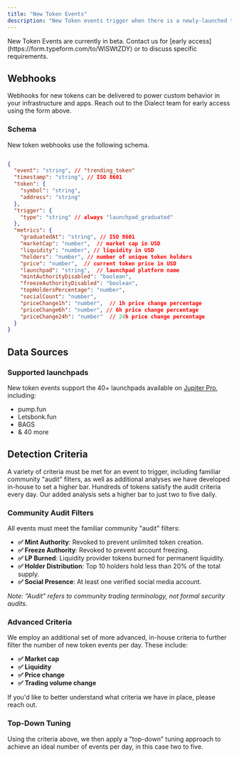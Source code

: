 ```yaml
---
title: "New Token Events"
description: "New Token events trigger when there is a newly-launched token that is outpeforming the many thousands of others that are launched every day. Integrate New Token events into your application or infrastructure via webhooks, or bundled with Dialect's Alerts Stack."
---
```


<Tip>
New Token Events are currently in beta. Contact us for [early access](https://form.typeform.com/to/WlSWtZDY) or to discuss specific requirements.
</Tip>

## Webhooks

Webhooks for new tokens can be delivered to power custom behavior in your infrastructure and apps. Reach out to the Dialect team for early access using the form above.

### Schema

New token webhooks use the following schema.

```json

{
  "event": "string", // "trending_token"
  "timestamp": "string", // ISO 8601
  "token": {
    "symbol": "string",
    "address": "string"
  },
  "trigger": {
    "type": "string" // always "launchpad_graduated"
  },
  "metrics": {
    "graduatedAt": "string", // ISO 8601
    "marketCap": "number",  // market cap in USD
    "liquidity": "number", // liquidity in USD
    "holders": "number", // number of unique token holders
    "price": "number",  // current token price in USD
    "launchpad": "string",  // launchpad platform name
    "mintAuthorityDisabled": "boolean",
    "freezeAuthorityDisabled": "boolean",
    "topHoldersPercentage": "number",
    "socialCount": "number",
    "priceChange1h": "number",  // 1h price change percentage
    "priceChange6h": "number", // 6h price change percentage
    "priceChange24h": "number"  // 24h price change percentage
  }
}
```

## Data Sources

### Supported launchpads

New token events support the 40+ launchpads available on [Jupiter Pro](https://jup.ag/pro?tab=launchpads), including:

- pump.fun 
- Letsbonk.fun 
- BAGS
- & 40 more


## Detection Criteria

A variety of criteria must be met for an event to trigger, including familiar community "audit" filters, as well as additional analyses we have developed in-house to set a higher bar. Hundreds of tokens satisfy the audit criteria every day. Our added analysis sets a higher bar to just two to five daily.

### Community Audit Filters

All events must meet the familiar community "audit" filters: 

- **✅ Mint Authority**: Revoked to prevent unlimited token creation.
- **✅ Freeze Authority**: Revoked to prevent account freezing.
- **✅ LP Burned**: Liquidity provider tokens burned for permanent liquidity.
- **✅ Holder Distribution**: Top 10 holders hold less than 20% of the total supply.
- **✅ Social Presence**: At least one verified social media account.

*Note: "Audit" refers to community trading terminology, not formal security audits.*

### Advanced Criteria

We employ an additional set of more advanced, in-house criteria to further filter the number of new token events per day. These include: 

- **✅ Market cap**
- **✅ Liquidity**
- **✅ Price change**
- **✅ Trading volume change**

If you'd like to better understand what criteria we have in place, please reach out.

### Top-Down Tuning

Using the criteria above, we then apply a "top-down" tuning approach to achieve an ideal number of events per day, in this case two to five.
